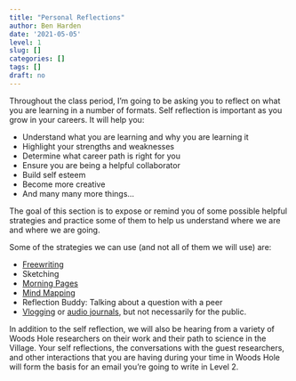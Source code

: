 ```yaml
---
title: "Personal Reflections"
author: Ben Harden
date: '2021-05-05'
level: 1
slug: []
categories: []
tags: []
draft: no
---
```


Throughout the class period, I'm going to be asking you to reflect on what you are learning in a number of formats. Self reflection is important as you grow in your careers. It will help you:

* Understand what you are learning and why you are learning it
* Highlight your strengths and weaknesses 
* Determine what career path is right for you
* Ensure you are being a helpful collaborator
* Build self esteem
* Become more creative
* And many many more things...

The goal of this section is to expose or remind you of some possible helpful strategies and practice some of them to help us understand where we are and where we are going.

Some of the strategies we can use (and not all of them we will use) are:

* [Freewriting](https://writingprocess.mit.edu/process/step-1-generate-ideas/instructions/freewriting)
* Sketching
* [Morning Pages](https://www.chriswinfield.com/morning-pages/)
* [Mind Mapping](https://en.wikipedia.org/wiki/Mind_map)
* Reflection Buddy: Talking about a question with a peer
* [Vlogging](https://en.wikipedia.org/wiki/Vlog) or [audio journals](https://www.journalinghabit.com/guide-to-keeping-an-audio-journal/), but not necessarily for the public.

In addition to the self reflection, we will also be hearing from a variety of Woods Hole researchers on their work and their path to science in the Village. Your self reflections, the conversations with the guest researchers, and other interactions that you are having during your time in Woods Hole will form the basis for an email you're going to write in Level 2.